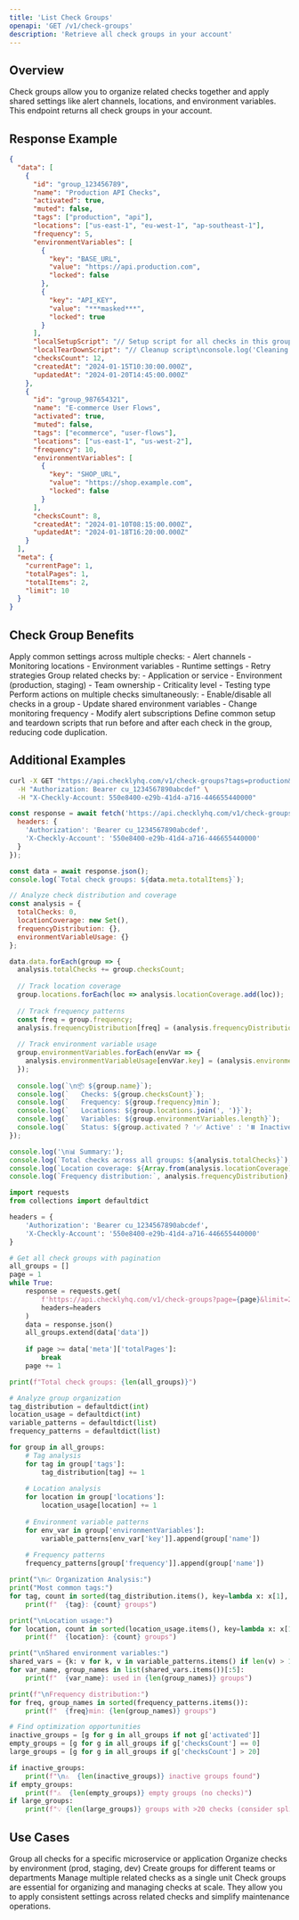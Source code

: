 ```yaml
---
title: 'List Check Groups'
openapi: 'GET /v1/check-groups'
description: 'Retrieve all check groups in your account'
---
```


## Overview

Check groups allow you to organize related checks together and apply shared settings like alert channels, locations, and environment variables. This endpoint returns all check groups in your account.

## Response Example

```json
{
  "data": [
    {
      "id": "group_123456789",
      "name": "Production API Checks",
      "activated": true,
      "muted": false,
      "tags": ["production", "api"],
      "locations": ["us-east-1", "eu-west-1", "ap-southeast-1"],
      "frequency": 5,
      "environmentVariables": [
        {
          "key": "BASE_URL",
          "value": "https://api.production.com",
          "locked": false
        },
        {
          "key": "API_KEY",
          "value": "***masked***",
          "locked": true
        }
      ],
      "localSetupScript": "// Setup script for all checks in this group\nconsole.log('Setting up API tests');",
      "localTearDownScript": "// Cleanup script\nconsole.log('Cleaning up after tests');",
      "checksCount": 12,
      "createdAt": "2024-01-15T10:30:00.000Z",
      "updatedAt": "2024-01-20T14:45:00.000Z"
    },
    {
      "id": "group_987654321",
      "name": "E-commerce User Flows",
      "activated": true,
      "muted": false,
      "tags": ["ecommerce", "user-flows"],
      "locations": ["us-east-1", "us-west-2"],
      "frequency": 10,
      "environmentVariables": [
        {
          "key": "SHOP_URL",
          "value": "https://shop.example.com",
          "locked": false
        }
      ],
      "checksCount": 8,
      "createdAt": "2024-01-10T08:15:00.000Z",
      "updatedAt": "2024-01-18T16:20:00.000Z"
    }
  ],
  "meta": {
    "currentPage": 1,
    "totalPages": 1,
    "totalItems": 2,
    "limit": 10
  }
}
```

## Check Group Benefits

<AccordionGroup>

<Accordion title="Shared Configuration">
Apply common settings across multiple checks:
- Alert channels
- Monitoring locations
- Environment variables
- Runtime settings
- Retry strategies
</Accordion>

<Accordion title="Organized Monitoring">
Group related checks by:
- Application or service
- Environment (production, staging)
- Team ownership
- Criticality level
- Testing type
</Accordion>

<Accordion title="Batch Operations">
Perform actions on multiple checks simultaneously:
- Enable/disable all checks in a group
- Update shared environment variables
- Change monitoring frequency
- Modify alert subscriptions
</Accordion>

<Accordion title="Setup and Teardown">
Define common setup and teardown scripts that run before and after each check in the group, reducing code duplication.
</Accordion>

</AccordionGroup>

## Additional Examples

<CodeGroup>

```bash Get Active Check Groups by Tag
curl -X GET "https://api.checklyhq.com/v1/check-groups?tags=production&activated=true" \
  -H "Authorization: Bearer cu_1234567890abcdef" \
  -H "X-Checkly-Account: 550e8400-e29b-41d4-a716-446655440000"
```

```javascript Analyze Check Group Coverage
const response = await fetch('https://api.checklyhq.com/v1/check-groups', {
  headers: {
    'Authorization': 'Bearer cu_1234567890abcdef',
    'X-Checkly-Account': '550e8400-e29b-41d4-a716-446655440000'
  }
});

const data = await response.json();
console.log(`Total check groups: ${data.meta.totalItems}`);

// Analyze check distribution and coverage
const analysis = {
  totalChecks: 0,
  locationCoverage: new Set(),
  frequencyDistribution: {},
  environmentVariableUsage: {}
};

data.data.forEach(group => {
  analysis.totalChecks += group.checksCount;
  
  // Track location coverage
  group.locations.forEach(loc => analysis.locationCoverage.add(loc));
  
  // Track frequency patterns
  const freq = group.frequency;
  analysis.frequencyDistribution[freq] = (analysis.frequencyDistribution[freq] || 0) + 1;
  
  // Track environment variable usage
  group.environmentVariables.forEach(envVar => {
    analysis.environmentVariableUsage[envVar.key] = (analysis.environmentVariableUsage[envVar.key] || 0) + 1;
  });
  
  console.log(`\n📦 ${group.name}`);
  console.log(`   Checks: ${group.checksCount}`);
  console.log(`   Frequency: ${group.frequency}min`);
  console.log(`   Locations: ${group.locations.join(', ')}`);
  console.log(`   Variables: ${group.environmentVariables.length}`);
  console.log(`   Status: ${group.activated ? '✅ Active' : '⏸️ Inactive'}`);
});

console.log('\n📊 Summary:');
console.log(`Total checks across all groups: ${analysis.totalChecks}`);
console.log(`Location coverage: ${Array.from(analysis.locationCoverage).join(', ')}`);
console.log(`Frequency distribution:`, analysis.frequencyDistribution);
```

```python Check Group Management and Optimization
import requests
from collections import defaultdict

headers = {
    'Authorization': 'Bearer cu_1234567890abcdef',
    'X-Checkly-Account': '550e8400-e29b-41d4-a716-446655440000'
}

# Get all check groups with pagination
all_groups = []
page = 1
while True:
    response = requests.get(
        f'https://api.checklyhq.com/v1/check-groups?page={page}&limit=25',
        headers=headers
    )
    data = response.json()
    all_groups.extend(data['data'])
    
    if page >= data['meta']['totalPages']:
        break
    page += 1

print(f"Total check groups: {len(all_groups)}")

# Analyze group organization
tag_distribution = defaultdict(int)
location_usage = defaultdict(int)
variable_patterns = defaultdict(list)
frequency_patterns = defaultdict(list)

for group in all_groups:
    # Tag analysis
    for tag in group['tags']:
        tag_distribution[tag] += 1
    
    # Location analysis
    for location in group['locations']:
        location_usage[location] += 1
    
    # Environment variable patterns
    for env_var in group['environmentVariables']:
        variable_patterns[env_var['key']].append(group['name'])
    
    # Frequency patterns
    frequency_patterns[group['frequency']].append(group['name'])

print("\n📈 Organization Analysis:")
print("Most common tags:")
for tag, count in sorted(tag_distribution.items(), key=lambda x: x[1], reverse=True)[:5]:
    print(f"  {tag}: {count} groups")

print("\nLocation usage:")
for location, count in sorted(location_usage.items(), key=lambda x: x[1], reverse=True)[:5]:
    print(f"  {location}: {count} groups")

print("\nShared environment variables:")
shared_vars = {k: v for k, v in variable_patterns.items() if len(v) > 1}
for var_name, group_names in list(shared_vars.items())[:5]:
    print(f"  {var_name}: used in {len(group_names)} groups")

print(f"\nFrequency distribution:")
for freq, group_names in sorted(frequency_patterns.items()):
    print(f"  {freq}min: {len(group_names)} groups")

# Find optimization opportunities
inactive_groups = [g for g in all_groups if not g['activated']]
empty_groups = [g for g in all_groups if g['checksCount'] == 0]
large_groups = [g for g in all_groups if g['checksCount'] > 20]

if inactive_groups:
    print(f"\n⚠️  {len(inactive_groups)} inactive groups found")
if empty_groups:
    print(f"⚠️  {len(empty_groups)} empty groups (no checks)")
if large_groups:
    print(f"💡 {len(large_groups)} groups with >20 checks (consider splitting)")
```

</CodeGroup>

## Use Cases

<CardGroup cols={2}>

<Card title="Service Monitoring" icon="server">
Group all checks for a specific microservice or application
</Card>

<Card title="Environment Separation" icon="layers">
Organize checks by environment (prod, staging, dev)
</Card>

<Card title="Team Organization" icon="users">
Create groups for different teams or departments
</Card>

<Card title="Batch Management" icon="settings">
Manage multiple related checks as a single unit
</Card>

</CardGroup>

<Note>
Check groups are essential for organizing and managing checks at scale. They allow you to apply consistent settings across related checks and simplify maintenance operations.
</Note>
